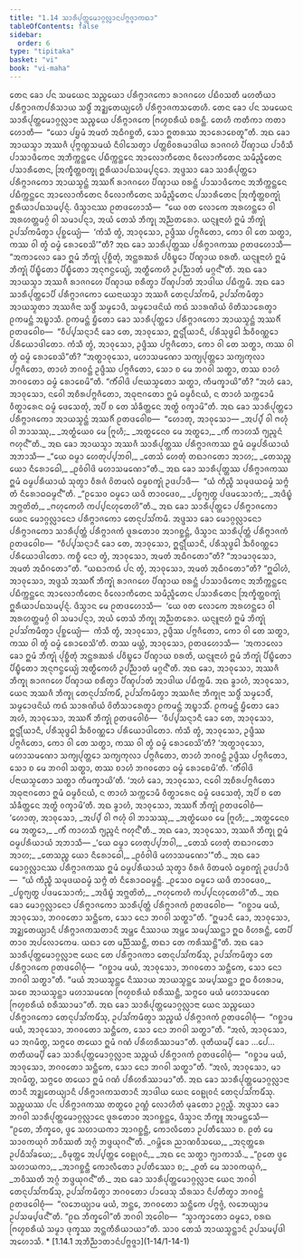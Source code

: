 ```yaml
---
title: "1.14 ᩈᩣᩁᩥᨸᩩᨲ᩠ᨲᨾᩮᩣᨣ᩠ᨣᩃᩖᩣᨶᨸᨻ᩠ᨻᨩ᩠ᨩᩣᨠᨳᩣ"
tableOfContents: false
sidebar:
  order: 6
type: "tipitaka"
basket: "vi"
book: "vi-maha"
---
```



<DynamicBreadcrumb />

<Division number="60" book="vi-maha">

<Paragraph number="220" book="vi-maha">
ᨲᩮᨶ ᨡᩮᩣ ᨸᨶ ᩈᨾᨿᩮᨶ ᩈᨬ᩠ᨧᨿᩮᩣ ᨸᩁᩥᨻ᩠ᨻᩣᨩᨠᩮᩣ ᩁᩣᨩᨣᩉᩮ ᨸᨭᩥᩅᩈᨲᩥ ᨾᩉᨲᩥᨿᩣ ᨸᩁᩥᨻ᩠ᨻᩣᨩᨠᨸᩁᩥᩈᩣᨿ ᩈᨴ᩠ᨵᩥᩴ ᩋᨯ᩠ᨰᨲᩮᨿ᩠ᨿᩮᩉᩥ ᨸᩁᩥᨻ᩠ᨻᩣᨩᨠᩈᨲᩮᩉᩥ. ᨲᩮᨶ ᨡᩮᩣ ᨸᨶ ᩈᨾᨿᩮᨶ ᩈᩣᩁᩥᨸᩩᨲ᩠ᨲᨾᩮᩣᨣ᩠ᨣᩃᩖᩣᨶᩣ ᩈᨬ᩠ᨧᨿᩮ ᨸᩁᩥᨻ᩠ᨻᩣᨩᨠᩮ ᨻᩕᩉ᩠ᨾᨧᩁᩥᨿᩴ ᨧᩁᨶ᩠ᨲᩥ. ᨲᩮᩉᩥ ᨠᨲᩥᨠᩣ ᨠᨲᩣ ᩉᩮᩣᨲᩥ—  “ᨿᩮᩣ ᨸᨮᨾᩴ ᩋᨾᨲᩴ ᩋᨵᩥᨣᨧ᩠ᨨᨲᩥ, ᩈᩮᩣ ᩍᨲᩁᩔ ᩋᩣᩁᩮᩣᨧᩮᨲᩪ”ᨲᩥ.


</Paragraph>

<Paragraph number="221" book="vi-maha">
ᩋᨳ ᨡᩮᩣ ᩋᩣᨿᩈ᩠ᨾᩣ ᩋᩔᨩᩥ ᨸᩩᨻ᩠ᨻᨱ᩠ᩉᩈᨾᨿᩴ ᨶᩥᩅᩤᩈᩮᨲ᩠ᩅᩣ ᨸᨲ᩠ᨲᨧᩦᩅᩁᨾᩣᨴᩤᨿ ᩁᩣᨩᨣᩉᩴ ᨸᩥᨱ᩠ᨯᩣᨿ ᨸᩣᩅᩥᩈᩥ ᨸᩣᩈᩣᨴᩥᨠᩮᨶ ᩋᨽᩥᨠ᩠ᨠᨶ᩠ᨲᩮᨶ ᨸᨭᩥᨠ᩠ᨠᨶ᩠ᨲᩮᨶ ᩋᩣᩃᩮᩣᨠᩥᨲᩮᨶ ᩅᩥᩃᩮᩣᨠᩥᨲᩮᨶ ᩈᨾᩥᨬ᩠ᨩᩥᨲᩮᨶ ᨸᩈᩣᩁᩥᨲᩮᨶ, ᩒᨠ᩠ᨡᩥᨲ᩠ᨲᨧᨠ᩠ᨡᩩ ᩍᩁᩥᨿᩣᨸᨳᩈᨾ᩠ᨸᨶ᩠ᨶᩮᩣ. ᩋᨴ᩠ᨴᩈᩣ ᨡᩮᩣ ᩈᩣᩁᩥᨸᩩᨲ᩠ᨲᩮᩣ ᨸᩁᩥᨻ᩠ᨻᩣᨩᨠᩮᩣ ᩋᩣᨿᩈ᩠ᨾᨶ᩠ᨲᩴ ᩋᩔᨩᩥᩴ ᩁᩣᨩᨣᩉᩮ ᨸᩥᨱ᩠ᨯᩣᨿ ᨧᩁᨶ᩠ᨲᩴ ᨸᩣᩈᩣᨴᩥᨠᩮᨶ ᩋᨽᩥᨠ᩠ᨠᨶ᩠ᨲᩮᨶ ᨸᨭᩥᨠ᩠ᨠᨶ᩠ᨲᩮᨶ ᩋᩣᩃᩮᩣᨠᩥᨲᩮᨶ ᩅᩥᩃᩮᩣᨠᩥᨲᩮᨶ ᩈᨾᩥᨬ᩠ᨩᩥᨲᩮᨶ ᨸᩈᩣᩁᩥᨲᩮᨶ ᩒᨠ᩠ᨡᩥᨲ᩠ᨲᨧᨠ᩠ᨡᩩᩴ ᩍᩁᩥᨿᩣᨸᨳᩈᨾ᩠ᨸᨶ᩠ᨶᩴ. ᨴᩥᩈ᩠ᩅᩣᨶᩔ ᩑᨲᨴᩉᩮᩣᩈᩥ—  “ᨿᩮ ᩅᨲ ᩃᩮᩣᨠᩮ ᩋᩁᩉᨶ᩠ᨲᩮᩣ ᩅᩤ ᩋᩁᩉᨲ᩠ᨲᨾᨣ᩠ᨣᩴ ᩅᩤ ᩈᨾᩣᨸᨶ᩠ᨶᩣ, ᩋᨿᩴ ᨲᩮᩈᩴ ᨽᩥᨠ᩠ᨡᩩ ᩋᨬ᩠ᨬᨲᩁᩮᩣ. ᨿᨶ᩠ᨶᩪᨶᩣᩉᩴ ᩍᨾᩴ ᨽᩥᨠ᩠ᨡᩩᩴ ᩏᨸᩈᩘᨠᨾᩥᨲ᩠ᩅᩣ ᨸᩩᨧ᩠ᨨᩮᨿ᩠ᨿᩴ—  ‘ᨠᩴᩈᩥ ᨲ᩠ᩅᩴ, ᩋᩣᩅᩩᩈᩮᩣ, ᩏᨴ᩠ᨴᩥᩔ ᨸᨻ᩠ᨻᨩᩥᨲᩮᩣ, ᨠᩮᩣ ᩅᩤ ᨲᩮ ᩈᨲ᩠ᨳᩣ, ᨠᩔ ᩅᩤ ᨲ᩠ᩅᩴ ᨵᨾ᩠ᨾᩴ ᩁᩮᩣᨧᩮᩈᩦ’”ᨲᩥ? ᩋᨳ ᨡᩮᩣ ᩈᩣᩁᩥᨸᩩᨲ᩠ᨲᩔ ᨸᩁᩥᨻ᩠ᨻᩣᨩᨠᩔ ᩑᨲᨴᩉᩮᩣᩈᩥ—  “ᩋᨠᩣᩃᩮᩣ ᨡᩮᩣ ᩍᨾᩴ ᨽᩥᨠ᩠ᨡᩩᩴ ᨸᩩᨧ᩠ᨨᩥᨲᩩᩴ, ᩋᨶ᩠ᨲᩁᨥᩁᩴ ᨸᩅᩥᨭ᩠ᨮᩮᩣ ᨸᩥᨱ᩠ᨯᩣᨿ ᨧᩁᨲᩥ. ᨿᨶ᩠ᨶᩪᨶᩣᩉᩴ ᩍᨾᩴ ᨽᩥᨠ᩠ᨡᩩᩴ ᨸᩥᨭ᩠ᨮᩥᨲᩮᩣ ᨸᩥᨭ᩠ᨮᩥᨲᩮᩣ ᩋᨶᩩᨻᨶ᩠ᨵᩮᨿ᩠ᨿᩴ, ᩋᨲ᩠ᨳᩥᨠᩮᩉᩥ ᩏᨸᨬ᩠ᨬᩣᨲᩴ ᨾᨣ᩠ᨣᨶ᩺”ᨲᩥ. ᩋᨳ ᨡᩮᩣ ᩋᩣᨿᩈ᩠ᨾᩣ ᩋᩔᨩᩥ ᩁᩣᨩᨣᩉᩮ ᨸᩥᨱ᩠ᨯᩣᨿ ᨧᩁᩥᨲ᩠ᩅᩣ ᨸᩥᨱ᩠ᨯᨸᩣᨲᩴ ᩋᩣᨴᩤᨿ ᨸᨭᩥᨠ᩠ᨠᨾᩥ. ᩋᨳ ᨡᩮᩣ ᩈᩣᩁᩥᨸᩩᨲ᩠ᨲᩮᩣᨸᩥ ᨸᩁᩥᨻ᩠ᨻᩣᨩᨠᩮᩣ ᨿᩮᨶᩣᨿᩈ᩠ᨾᩣ ᩋᩔᨩᩥ ᨲᩮᨶᩩᨸᩈᩘᨠᨾᩥ, ᩏᨸᩈᩘᨠᨾᩥᨲ᩠ᩅᩣ ᩋᩣᨿᩈ᩠ᨾᨲᩣ ᩋᩔᨩᩥᨶᩣ ᩈᨴ᩠ᨵᩥᩴ ᩈᨾ᩠ᨾᩮᩣᨴᩥ, ᩈᨾ᩠ᨾᩮᩣᨴᨶᩦᨿᩴ ᨠᨳᩴ ᩈᩣᩁᨱᩦᨿᩴ ᩅᩦᨲᩥᩈᩣᩁᩮᨲ᩠ᩅᩣ ᩑᨠᨾᨶ᩠ᨲᩴ ᩋᨭ᩠ᨮᩣᩈᩥ. ᩑᨠᨾᨶ᩠ᨲᩴ ᨮᩥᨲᩮᩣ ᨡᩮᩣ ᩈᩣᩁᩥᨸᩩᨲ᩠ᨲᩮᩣ ᨸᩁᩥᨻ᩠ᨻᩣᨩᨠᩮᩣ ᩋᩣᨿᩈ᩠ᨾᨶ᩠ᨲᩴ ᩋᩔᨩᩥᩴ ᩑᨲᨴᩅᩮᩤᨧ—  “ᩅᩥᨸ᩠ᨸᩈᨶ᩠ᨶᩣᨶᩥ ᨡᩮᩣ ᨲᩮ, ᩋᩣᩅᩩᩈᩮᩣ, ᩍᨶ᩠ᨴᩕᩥᨿᩣᨶᩥ, ᨸᩁᩥᩈᩩᨴ᩠ᨵᩮᩤ ᨨᩅᩥᩅᨱ᩠ᨱᩮᩣ ᨸᩁᩥᨿᩮᩣᨴᩤᨲᩮᩣ. ᨠᩴᩈᩥ ᨲ᩠ᩅᩴ, ᩋᩣᩅᩩᩈᩮᩣ, ᩏᨴ᩠ᨴᩥᩔ ᨸᨻ᩠ᨻᨩᩥᨲᩮᩣ, ᨠᩮᩣ ᩅᩤ ᨲᩮ ᩈᨲ᩠ᨳᩣ, ᨠᩔ ᩅᩤ ᨲ᩠ᩅᩴ ᨵᨾ᩠ᨾᩴ ᩁᩮᩣᨧᩮᩈᩦ”ᨲᩥ? “ᩋᨲ᩠ᨳᩣᩅᩩᩈᩮᩣ, ᨾᩉᩣᩈᨾᨱᩮᩣ ᩈᨠ᩠ᨿᨸᩩᨲ᩠ᨲᩮᩣ ᩈᨠ᩠ᨿᨠᩩᩃᩣ ᨸᨻ᩠ᨻᨩᩥᨲᩮᩣ, ᨲᩣᩉᩴ ᨽᨣᩅᨶ᩠ᨲᩴ ᩏᨴ᩠ᨴᩥᩔ ᨸᨻ᩠ᨻᨩᩥᨲᩮᩣ, ᩈᩮᩣ ᨧ ᨾᩮ ᨽᨣᩅᩤ ᩈᨲ᩠ᨳᩣ, ᨲᩔ ᨧᩣᩉᩴ ᨽᨣᩅᨲᩮᩣ ᨵᨾ᩠ᨾᩴ ᩁᩮᩣᨧᩮᨾᩦ”ᨲᩥ. “ᨠᩥᩴᩅᩤᨴᩦ ᨸᨶᩣᨿᩈ᩠ᨾᨲᩮᩣ ᩈᨲ᩠ᨳᩣ, ᨠᩥᨾᨠ᩠ᨡᩣᨿᩦ”ᨲᩥ? “ᩋᩉᩴ ᨡᩮᩣ, ᩋᩣᩅᩩᩈᩮᩣ, ᨶᩅᩮᩤ ᩋᨧᩥᩁᨸᨻ᩠ᨻᨩᩥᨲᩮᩣ, ᩋᨵᩩᨶᩣᨣᨲᩮᩣ ᩍᨾᩴ ᨵᨾ᩠ᨾᩅᩥᨶᨿᩴ, ᨶ ᨲᩣᩉᩴ ᩈᨠ᩠ᨠᩮᩣᨾᩥ ᩅᩥᨲ᩠ᨳᩣᩁᩮᨶ ᨵᨾ᩠ᨾᩴ ᨴᩮᩈᩮᨲᩩᩴ, ᩋᨸᩥ ᨧ ᨲᩮ ᩈᩴᨡᩥᨲ᩠ᨲᩮᨶ ᩋᨲ᩠ᨳᩴ ᩅᨠ᩠ᨡᩣᨾᩦ”ᨲᩥ. ᩋᨳ ᨡᩮᩣ ᩈᩣᩁᩥᨸᩩᨲ᩠ᨲᩮᩣ ᨸᩁᩥᨻ᩠ᨻᩣᨩᨠᩮᩣ ᩋᩣᨿᩈ᩠ᨾᨶ᩠ᨲᩴ ᩋᩔᨩᩥᩴ ᩑᨲᨴᩅᩮᩤᨧ—  “ᩉᩮᩣᨲᩩ, ᩋᩣᩅᩩᩈᩮᩣ—


</Paragraph>

<Paragraph number="222" type="verses" book="vi-maha">
_ᩋᨸ᩠ᨸᩴ ᩅᩤ ᨻᩉᩩᩴ ᩅᩤ ᨽᩣᩈᩔᩩ,_  
_ᩋᨲ᩠ᨳᩴᨿᩮᩅ ᨾᩮ ᨻᩕᩪᩉᩥ;_  
_ᩋᨲ᩠ᨳᩮᨶᩮᩅ ᨾᩮ ᩋᨲ᩠ᨳᩮᩣ,_  
_ᨠᩥᩴ ᨠᩣᩉᩈᩥ ᨻ᩠ᨿᨬ᩠ᨩᨶᩴ ᨻᩉᩩᨶ᩺”ᨲᩥ._  



</Paragraph>

<Paragraph number="223" book="vi-maha">
ᩋᨳ ᨡᩮᩣ ᩋᩣᨿᩈ᩠ᨾᩣ ᩋᩔᨩᩥ ᩈᩣᩁᩥᨸᩩᨲ᩠ᨲᩔ ᨸᩁᩥᨻ᩠ᨻᩣᨩᨠᩔ ᩍᨾᩴ ᨵᨾ᩠ᨾᨸᩁᩥᨿᩣᨿᩴ ᩋᨽᩣᩈᩥ—


</Paragraph>

<Paragraph number="224" type="verses" book="vi-maha">
_“ᨿᩮ ᨵᨾ᩠ᨾᩣ ᩉᩮᨲᩩᨸ᩠ᨸᨽᩅᩤ,_  
_ᨲᩮᩈᩴ ᩉᩮᨲᩩᩴ ᨲᨳᩣᨣᨲᩮᩣ ᩋᩣᩉ;_  
_ᨲᩮᩈᨬ᩠ᨧ ᨿᩮᩣ ᨶᩥᩁᩮᩣᨵᩮᩤ,_  
_ᩑᩅᩴᩅᩤᨴᩦ ᨾᩉᩣᩈᨾᨱᩮᩣ”ᨲᩥ._  



</Paragraph>

<Paragraph number="225" book="vi-maha">
ᩋᨳ ᨡᩮᩣ ᩈᩣᩁᩥᨸᩩᨲ᩠ᨲᩔ ᨸᩁᩥᨻ᩠ᨻᩣᨩᨠᩔ ᩍᨾᩴ ᨵᨾ᩠ᨾᨸᩁᩥᨿᩣᨿᩴ ᩈᩩᨲ᩠ᩅᩣ ᩅᩥᩁᨩᩴ ᩅᩦᨲᨾᩃᩴ ᨵᨾ᩠ᨾᨧᨠ᩠ᨡᩩᩴ ᩏᨴᨸᩣᨴᩥ—  “ᨿᩴ ᨠᩥᨬ᩠ᨧᩥ ᩈᨾᩩᨴᨿᨵᨾ᩠ᨾᩴ ᩈᨻ᩠ᨻᩴ ᨲᩴ ᨶᩥᩁᩮᩣᨵᨵᨾ᩠ᨾᨶ᩺”ᨲᩥ.


</Paragraph>

<Paragraph number="226" type="verses" book="vi-maha">
_“ᩑᩈᩮᩅ ᨵᨾ᩠ᨾᩮᩣ ᨿᨴᩥ ᨲᩣᩅᨴᩮᩅ,_  
_ᨸᨧ᩠ᨧᨻ᩠ᨿᨲ᩠ᨳ ᨸᨴᨾᩈᩮᩣᨠᩴ;_  
_ᩋᨴᩥᨭ᩠ᨮᩴ ᩋᨻ᩠ᨽᨲᩦᨲᩴ,_  
_ᨻᩉᩩᨠᩮᩉᩥ ᨠᨸ᩠ᨸᨶᩉᩩᨲᩮᩉᩦ”ᨲᩥ._  



</Paragraph>

</Division>
<Division number="61" book="vi-maha">

<Paragraph number="227" book="vi-maha">
ᩋᨳ ᨡᩮᩣ ᩈᩣᩁᩥᨸᩩᨲ᩠ᨲᩮᩣ ᨸᩁᩥᨻ᩠ᨻᩣᨩᨠᩮᩣ ᨿᩮᨶ ᨾᩮᩣᨣ᩠ᨣᩃᩖᩣᨶᩮᩣ ᨸᩁᩥᨻ᩠ᨻᩣᨩᨠᩮᩣ ᨲᩮᨶᩩᨸᩈᩘᨠᨾᩥ. ᩋᨴ᩠ᨴᩈᩣ ᨡᩮᩣ ᨾᩮᩣᨣ᩠ᨣᩃᩖᩣᨶᩮᩣ ᨸᩁᩥᨻ᩠ᨻᩣᨩᨠᩮᩣ ᩈᩣᩁᩥᨸᩩᨲ᩠ᨲᩴ ᨸᩁᩥᨻ᩠ᨻᩣᨩᨠᩴ ᨴᩪᩁᨲᩮᩣᩅ ᩋᩣᨣᨧ᩠ᨨᨶ᩠ᨲᩴ, ᨴᩥᩈ᩠ᩅᩣᨶ ᩈᩣᩁᩥᨸᩩᨲ᩠ᨲᩴ ᨸᩁᩥᨻ᩠ᨻᩣᨩᨠᩴ ᩑᨲᨴᩅᩮᩤᨧ—  “ᩅᩥᨸ᩠ᨸᩈᨶ᩠ᨶᩣᨶᩥ ᨡᩮᩣ ᨲᩮ, ᩋᩣᩅᩩᩈᩮᩣ, ᩍᨶ᩠ᨴᩕᩥᨿᩣᨶᩥ, ᨸᩁᩥᩈᩩᨴ᩠ᨵᩮᩤ ᨨᩅᩥᩅᨱ᩠ᨱᩮᩣ ᨸᩁᩥᨿᩮᩣᨴᩤᨲᩮᩣ. ᨠᨧ᩠ᨧᩥ ᨶᩮᩣ ᨲ᩠ᩅᩴ, ᩋᩣᩅᩩᩈᩮᩣ, ᩋᨾᨲᩴ ᩋᨵᩥᨣᨲᩮᩣ”ᨲᩥ? “ᩋᩣᨾᩣᩅᩩᩈᩮᩣ, ᩋᨾᨲᩴ ᩋᨵᩥᨣᨲᩮᩣ”ᨲᩥ. “ᨿᨳᩣᨠᨳᩴ ᨸᨶ ᨲ᩠ᩅᩴ, ᩋᩣᩅᩩᩈᩮᩣ, ᩋᨾᨲᩴ ᩋᨵᩥᨣᨲᩮᩣ”ᨲᩥ? “ᩍᨵᩤᩉᩴ, ᩋᩣᩅᩩᩈᩮᩣ, ᩋᨴ᩠ᨴᩈᩴ ᩋᩔᨩᩥᩴ ᨽᩥᨠ᩠ᨡᩩᩴ ᩁᩣᨩᨣᩉᩮ ᨸᩥᨱ᩠ᨯᩣᨿ ᨧᩁᨶ᩠ᨲᩴ ᨸᩣᩈᩣᨴᩥᨠᩮᨶ ᩋᨽᩥᨠ᩠ᨠᨶ᩠ᨲᩮᨶ ᨸᨭᩥᨠ᩠ᨠᨶ᩠ᨲᩮᨶ ᩋᩣᩃᩮᩣᨠᩥᨲᩮᨶ ᩅᩥᩃᩮᩣᨠᩥᨲᩮᨶ ᩈᨾᩥᨬ᩠ᨩᩥᨲᩮᨶ ᨸᩈᩣᩁᩥᨲᩮᨶ ᩒᨠ᩠ᨡᩥᨲ᩠ᨲᨧᨠ᩠ᨡᩩᩴ ᩍᩁᩥᨿᩣᨸᨳᩈᨾ᩠ᨸᨶ᩠ᨶᩴ. ᨴᩥᩈ᩠ᩅᩣᨶ ᨾᩮ ᩑᨲᨴᩉᩮᩣᩈᩥ—  ‘ᨿᩮ ᩅᨲ ᩃᩮᩣᨠᩮ ᩋᩁᩉᨶ᩠ᨲᩮᩣ ᩅᩤ ᩋᩁᩉᨲ᩠ᨲᨾᨣ᩠ᨣᩴ ᩅᩤ ᩈᨾᩣᨸᨶ᩠ᨶᩣ, ᩋᨿᩴ ᨲᩮᩈᩴ ᨽᩥᨠ᩠ᨡᩩ ᩋᨬ᩠ᨬᨲᩁᩮᩣ. ᨿᨶ᩠ᨶᩪᨶᩣᩉᩴ ᩍᨾᩴ ᨽᩥᨠ᩠ᨡᩩᩴ ᩏᨸᩈᩘᨠᨾᩥᨲ᩠ᩅᩣ ᨸᩩᨧ᩠ᨨᩮᨿ᩠ᨿᩴ—  ᨠᩴᩈᩥ ᨲ᩠ᩅᩴ, ᩋᩣᩅᩩᩈᩮᩣ, ᩏᨴ᩠ᨴᩥᩔ ᨸᨻ᩠ᨻᨩᩥᨲᩮᩣ, ᨠᩮᩣ ᩅᩤ ᨲᩮ ᩈᨲ᩠ᨳᩣ, ᨠᩔ ᩅᩤ ᨲ᩠ᩅᩴ ᨵᨾ᩠ᨾᩴ ᩁᩮᩣᨧᩮᩈᩦ’ᨲᩥ. ᨲᩔ ᨾᨿ᩠ᩉᩴ, ᩋᩣᩅᩩᩈᩮᩣ, ᩑᨲᨴᩉᩮᩣᩈᩥ—  ‘ᩋᨠᩣᩃᩮᩣ ᨡᩮᩣ ᩍᨾᩴ ᨽᩥᨠ᩠ᨡᩩᩴ ᨸᩩᨧ᩠ᨨᩥᨲᩩᩴ ᩋᨶ᩠ᨲᩁᨥᩁᩴ ᨸᩅᩥᨭ᩠ᨮᩮᩣ ᨸᩥᨱ᩠ᨯᩣᨿ ᨧᩁᨲᩥ, ᨿᨶ᩠ᨶᩪᨶᩣᩉᩴ ᩍᨾᩴ ᨽᩥᨠ᩠ᨡᩩᩴ ᨸᩥᨭ᩠ᨮᩥᨲᩮᩣ ᨸᩥᨭ᩠ᨮᩥᨲᩮᩣ ᩋᨶᩩᨻᨶ᩠ᨵᩮᨿ᩠ᨿᩴ ᩋᨲ᩠ᨳᩥᨠᩮᩉᩥ ᩏᨸᨬ᩠ᨬᩣᨲᩴ ᨾᨣ᩠ᨣᨶ᩺’ᨲᩥ. ᩋᨳ ᨡᩮᩣ, ᩋᩣᩅᩩᩈᩮᩣ, ᩋᩔᨩᩥ ᨽᩥᨠ᩠ᨡᩩ ᩁᩣᨩᨣᩉᩮ ᨸᩥᨱ᩠ᨯᩣᨿ ᨧᩁᩥᨲ᩠ᩅᩣ ᨸᩥᨱ᩠ᨯᨸᩣᨲᩴ ᩋᩣᨴᩤᨿ ᨸᨭᩥᨠ᩠ᨠᨾᩥ. ᩋᨳ ᨡ᩠ᩅᩣᩉᩴ, ᩋᩣᩅᩩᩈᩮᩣ, ᨿᩮᨶ ᩋᩔᨩᩥ ᨽᩥᨠ᩠ᨡᩩ ᨲᩮᨶᩩᨸᩈᩘᨠᨾᩥᩴ, ᩏᨸᩈᩘᨠᨾᩥᨲ᩠ᩅᩣ ᩋᩔᨩᩥᨶᩣ ᨽᩥᨠ᩠ᨡᩩᨶᩣ ᩈᨴ᩠ᨵᩥᩴ ᩈᨾ᩠ᨾᩮᩣᨴᩥᩴ, ᩈᨾ᩠ᨾᩮᩣᨴᨶᩦᨿᩴ ᨠᨳᩴ ᩈᩣᩁᨱᩦᨿᩴ ᩅᩦᨲᩥᩈᩣᩁᩮᨲ᩠ᩅᩣ ᩑᨠᨾᨶ᩠ᨲᩴ ᩋᨭ᩠ᨮᩣᩈᩥᩴ. ᩑᨠᨾᨶ᩠ᨲᩴ ᨮᩥᨲᩮᩣ ᨡᩮᩣ ᩋᩉᩴ, ᩋᩣᩅᩩᩈᩮᩣ, ᩋᩔᨩᩥᩴ ᨽᩥᨠ᩠ᨡᩩᩴ ᩑᨲᨴᩅᩮᩤᨧᩴ—  ‘ᩅᩥᨸ᩠ᨸᩈᨶ᩠ᨶᩣᨶᩥ ᨡᩮᩣ ᨲᩮ, ᩋᩣᩅᩩᩈᩮᩣ, ᩍᨶ᩠ᨴᩕᩥᨿᩣᨶᩥ, ᨸᩁᩥᩈᩩᨴ᩠ᨵᩮᩤ ᨨᩅᩥᩅᨱ᩠ᨱᩮᩣ ᨸᩁᩥᨿᩮᩣᨴᩤᨲᩮᩣ. ᨠᩴᩈᩥ ᨲ᩠ᩅᩴ, ᩋᩣᩅᩩᩈᩮᩣ, ᩏᨴ᩠ᨴᩥᩔ ᨸᨻ᩠ᨻᨩᩥᨲᩮᩣ, ᨠᩮᩣ ᩅᩤ ᨲᩮ ᩈᨲ᩠ᨳᩣ, ᨠᩔ ᩅᩤ ᨲ᩠ᩅᩴ ᨵᨾ᩠ᨾᩴ ᩁᩮᩣᨧᩮᩈᩦ’ᨲᩥ? ‘ᩋᨲ᩠ᨳᩣᩅᩩᩈᩮᩣ, ᨾᩉᩣᩈᨾᨱᩮᩣ ᩈᨠ᩠ᨿᨸᩩᨲ᩠ᨲᩮᩣ ᩈᨠ᩠ᨿᨠᩩᩃᩣ ᨸᨻ᩠ᨻᨩᩥᨲᩮᩣ, ᨲᩣᩉᩴ ᨽᨣᩅᨶ᩠ᨲᩴ ᩏᨴ᩠ᨴᩥᩔ ᨸᨻ᩠ᨻᨩᩥᨲᩮᩣ, ᩈᩮᩣ ᨧ ᨾᩮ ᨽᨣᩅᩤ ᩈᨲ᩠ᨳᩣ, ᨲᩔ ᨧᩣᩉᩴ ᨽᨣᩅᨲᩮᩣ ᨵᨾ᩠ᨾᩴ ᩁᩮᩣᨧᩮᨾᩦ’ᨲᩥ. ‘ᨠᩥᩴᩅᩤᨴᩦ ᨸᨶᩣᨿᩈ᩠ᨾᨲᩮᩣ ᩈᨲ᩠ᨳᩣ ᨠᩥᨾᨠ᩠ᨡᩣᨿᩦ’ᨲᩥ. ‘ᩋᩉᩴ ᨡᩮᩣ, ᩋᩣᩅᩩᩈᩮᩣ, ᨶᩅᩮᩤ ᩋᨧᩥᩁᨸᨻ᩠ᨻᨩᩥᨲᩮᩣ ᩋᨵᩩᨶᩣᨣᨲᩮᩣ ᩍᨾᩴ ᨵᨾ᩠ᨾᩅᩥᨶᨿᩴ, ᨶ ᨲᩣᩉᩴ ᩈᨠ᩠ᨠᩮᩣᨾᩥ ᩅᩥᨲ᩠ᨳᩣᩁᩮᨶ ᨵᨾ᩠ᨾᩴ ᨴᩮᩈᩮᨲᩩᩴ, ᩋᨸᩥ ᨧ ᨲᩮ ᩈᩴᨡᩥᨲ᩠ᨲᩮᨶ ᩋᨲ᩠ᨳᩴ ᩅᨠ᩠ᨡᩣᨾᩦ’ᨲᩥ. ᩋᨳ ᨡ᩠ᩅᩣᩉᩴ, ᩋᩣᩅᩩᩈᩮᩣ, ᩋᩔᨩᩥᩴ ᨽᩥᨠ᩠ᨡᩩᩴ ᩑᨲᨴᩅᩮᩤᨧᩴ—  ‘ᩉᩮᩣᨲᩩ, ᩋᩣᩅᩩᩈᩮᩣ,


</Paragraph>

<Paragraph number="228" type="verses" book="vi-maha">
_ᩋᨸ᩠ᨸᩴ ᩅᩤ ᨻᩉᩩᩴ ᩅᩤ ᨽᩣᩈᩔᩩ,_  
_ᩋᨲ᩠ᨳᩴᨿᩮᩅ ᨾᩮ ᨻᩕᩪᩉᩥ;_  
_ᩋᨲ᩠ᨳᩮᨶᩮᩅ ᨾᩮ ᩋᨲ᩠ᨳᩮᩣ,_  
_ᨠᩥᩴ ᨠᩣᩉᩈᩥ ᨻ᩠ᨿᨬ᩠ᨩᨶᩴ ᨻᩉᩩᨶ᩺’ᨲᩥ._  



</Paragraph>

<Paragraph number="229" book="vi-maha">
ᩋᨳ ᨡᩮᩣ, ᩋᩣᩅᩩᩈᩮᩣ, ᩋᩔᨩᩥ ᨽᩥᨠ᩠ᨡᩩ ᩍᨾᩴ ᨵᨾ᩠ᨾᨸᩁᩥᨿᩣᨿᩴ ᩋᨽᩣᩈᩥ—


</Paragraph>

<Paragraph number="230" type="verses" book="vi-maha">
_‘ᨿᩮ ᨵᨾ᩠ᨾᩣ ᩉᩮᨲᩩᨸ᩠ᨸᨽᩅᩤ,_  
_ᨲᩮᩈᩴ ᩉᩮᨲᩩᩴ ᨲᨳᩣᨣᨲᩮᩣ ᩋᩣᩉ;_  
_ᨲᩮᩈᨬ᩠ᨧ ᨿᩮᩣ ᨶᩥᩁᩮᩣᨵᩮᩤ,_  
_ᩑᩅᩴᩅᩤᨴᩦ ᨾᩉᩣᩈᨾᨱᩮᩣ’”ᨲᩥ._  



</Paragraph>

<Paragraph number="231" book="vi-maha">
ᩋᨳ ᨡᩮᩣ ᨾᩮᩣᨣ᩠ᨣᩃᩖᩣᨶᩔ ᨸᩁᩥᨻ᩠ᨻᩣᨩᨠᩔ ᩍᨾᩴ ᨵᨾ᩠ᨾᨸᩁᩥᨿᩣᨿᩴ ᩈᩩᨲ᩠ᩅᩣ ᩅᩥᩁᨩᩴ ᩅᩦᨲᨾᩃᩴ ᨵᨾ᩠ᨾᨧᨠ᩠ᨡᩩᩴ ᩏᨴᨸᩣᨴᩥ—  “ᨿᩴ ᨠᩥᨬ᩠ᨧᩥ ᩈᨾᩩᨴᨿᨵᨾ᩠ᨾᩴ ᩈᨻ᩠ᨻᩴ ᨲᩴ ᨶᩥᩁᩮᩣᨵᨵᨾ᩠ᨾᨶ᩠ᨲᩥ.


</Paragraph>

<Paragraph number="232" type="verses" book="vi-maha">
_ᩑᩈᩮᩅ ᨵᨾ᩠ᨾᩮᩣ ᨿᨴᩥ ᨲᩣᩅᨴᩮᩅ,_  
_ᨸᨧ᩠ᨧᨻ᩠ᨿᨲ᩠ᨳ ᨸᨴᨾᩈᩮᩣᨠᩴ;_  
_ᩋᨴᩥᨭ᩠ᨮᩴ ᩋᨻ᩠ᨽᨲᩦᨲᩴ,_  
_ᨻᩉᩩᨠᩮᩉᩥ ᨠᨸ᩠ᨸᨶᩉᩩᨲᩮᩉᩦ”ᨲᩥ._  



</Paragraph>

</Division>
<Division number="62" book="vi-maha">

<Paragraph number="233" book="vi-maha">
ᩋᨳ ᨡᩮᩣ ᨾᩮᩣᨣ᩠ᨣᩃᩖᩣᨶᩮᩣ ᨸᩁᩥᨻ᩠ᨻᩣᨩᨠᩮᩣ ᩈᩣᩁᩥᨸᩩᨲ᩠ᨲᩴ ᨸᩁᩥᨻ᩠ᨻᩣᨩᨠᩴ ᩑᨲᨴᩅᩮᩤᨧ—  “ᨣᨧ᩠ᨨᩣᨾ ᨾᨿᩴ, ᩋᩣᩅᩩᩈᩮᩣ, ᨽᨣᩅᨲᩮᩣ ᩈᨶ᩠ᨲᩥᨠᩮ, ᩈᩮᩣ ᨶᩮᩣ ᨽᨣᩅᩤ ᩈᨲ᩠ᨳᩣ”ᨲᩥ. “ᩍᨾᩣᨶᩥ ᨡᩮᩣ, ᩋᩣᩅᩩᩈᩮᩣ, ᩋᨯ᩠ᨰᨲᩮᨿ᩠ᨿᩣᨶᩥ ᨸᩁᩥᨻ᩠ᨻᩣᨩᨠᩈᨲᩣᨶᩥ ᩋᨾ᩠ᩉᩮ ᨶᩥᩔᩣᨿ ᩋᨾ᩠ᩉᩮ ᩈᨾ᩠ᨸᩔᨶ᩠ᨲᩣ ᩍᨵ ᩅᩥᩉᩁᨶ᩠ᨲᩥ, ᨲᩮᨸᩥ ᨲᩣᩅ ᩋᨸᩃᩮᩣᨠᩮᨾ. ᨿᨳᩣ ᨲᩮ ᨾᨬ᩠ᨬᩥᩔᨶ᩠ᨲᩥ, ᨲᨳᩣ ᨲᩮ ᨠᩁᩥᩔᨶ᩠ᨲᩦ”ᨲᩥ. ᩋᨳ ᨡᩮᩣ ᩈᩣᩁᩥᨸᩩᨲ᩠ᨲᨾᩮᩣᨣ᩠ᨣᩃᩖᩣᨶᩣ ᨿᩮᨶ ᨲᩮ ᨸᩁᩥᨻ᩠ᨻᩣᨩᨠᩣ ᨲᩮᨶᩩᨸᩈᩘᨠᨾᩥᩴᩈᩩ, ᩏᨸᩈᩘᨠᨾᩥᨲ᩠ᩅᩣ ᨲᩮ ᨸᩁᩥᨻ᩠ᨻᩣᨩᨠᩮ ᩑᨲᨴᩅᩮᩤᨧᩩᩴ—  “ᨣᨧ᩠ᨨᩣᨾ ᨾᨿᩴ, ᩋᩣᩅᩩᩈᩮᩣ, ᨽᨣᩅᨲᩮᩣ ᩈᨶ᩠ᨲᩥᨠᩮ, ᩈᩮᩣ ᨶᩮᩣ ᨽᨣᩅᩤ ᩈᨲ᩠ᨳᩣ”ᨲᩥ. “ᨾᨿᩴ ᩋᩣᨿᩈ᩠ᨾᨶ᩠ᨲᩮ ᨶᩥᩔᩣᨿ ᩋᩣᨿᩈ᩠ᨾᨶ᩠ᨲᩮ ᩈᨾ᩠ᨸᩔᨶ᩠ᨲᩣ ᩍᨵ ᩅᩥᩉᩁᩣᨾ, ᩈᨧᩮ ᩋᩣᨿᩈ᩠ᨾᨶ᩠ᨲᩣ ᨾᩉᩣᩈᨾᨱᩮ ᨻᩕᩉ᩠ᨾᨧᩁᩥᨿᩴ ᨧᩁᩥᩔᨶ᩠ᨲᩥ, ᩈᨻ᩠ᨻᩮᩅ ᨾᨿᩴ ᨾᩉᩣᩈᨾᨱᩮ ᨻᩕᩉ᩠ᨾᨧᩁᩥᨿᩴ ᨧᩁᩥᩔᩣᨾᩣ”ᨲᩥ.


</Paragraph>

<Paragraph number="234" book="vi-maha">
ᩋᨳ ᨡᩮᩣ ᩈᩣᩁᩥᨸᩩᨲ᩠ᨲᨾᩮᩣᨣ᩠ᨣᩃᩖᩣᨶᩣ ᨿᩮᨶ ᩈᨬ᩠ᨧᨿᩮᩣ ᨸᩁᩥᨻ᩠ᨻᩣᨩᨠᩮᩣ ᨲᩮᨶᩩᨸᩈᩘᨠᨾᩥᩴᩈᩩ, ᩏᨸᩈᩘᨠᨾᩥᨲ᩠ᩅᩣ ᩈᨬ᩠ᨧᨿᩴ ᨸᩁᩥᨻ᩠ᨻᩣᨩᨠᩴ ᩑᨲᨴᩅᩮᩤᨧᩩᩴ—  “ᨣᨧ᩠ᨨᩣᨾ ᨾᨿᩴ, ᩋᩣᩅᩩᩈᩮᩣ, ᨽᨣᩅᨲᩮᩣ ᩈᨶ᩠ᨲᩥᨠᩮ, ᩈᩮᩣ ᨶᩮᩣ ᨽᨣᩅᩤ ᩈᨲ᩠ᨳᩣ”ᨲᩥ. “ᩋᩃᩴ, ᩋᩣᩅᩩᩈᩮᩣ, ᨾᩣ ᩋᨣᨾᩥᨲ᩠ᨳ, ᩈᨻ᩠ᨻᩮᩅ ᨲᨿᩮᩣ ᩍᨾᩴ ᨣᨱᩴ ᨸᩁᩥᩉᩁᩥᩔᩣᨾᩣ”ᨲᩥ. ᨴᩩᨲᩥᨿᨾ᩠ᨸᩥ ᨡᩮᩣ …ᨸᩮ…  ᨲᨲᩥᨿᨾ᩠ᨸᩥ ᨡᩮᩣ ᩈᩣᩁᩥᨸᩩᨲ᩠ᨲᨾᩮᩣᨣ᩠ᨣᩃᩖᩣᨶᩣ ᩈᨬ᩠ᨧᨿᩴ ᨸᩁᩥᨻ᩠ᨻᩣᨩᨠᩴ ᩑᨲᨴᩅᩮᩤᨧᩩᩴ—  “ᨣᨧ᩠ᨨᩣᨾ ᨾᨿᩴ, ᩋᩣᩅᩩᩈᩮᩣ, ᨽᨣᩅᨲᩮᩣ ᩈᨶ᩠ᨲᩥᨠᩮ, ᩈᩮᩣ ᨶᩮᩣ ᨽᨣᩅᩤ ᩈᨲ᩠ᨳᩣ”ᨲᩥ. “ᩋᩃᩴ, ᩋᩣᩅᩩᩈᩮᩣ, ᨾᩣ ᩋᨣᨾᩥᨲ᩠ᨳ, ᩈᨻ᩠ᨻᩮᩅ ᨲᨿᩮᩣ ᩍᨾᩴ ᨣᨱᩴ ᨸᩁᩥᩉᩁᩥᩔᩣᨾᩣ”ᨲᩥ. ᩋᨳ ᨡᩮᩣ ᩈᩣᩁᩥᨸᩩᨲ᩠ᨲᨾᩮᩣᨣ᩠ᨣᩃᩖᩣᨶᩣ ᨲᩣᨶᩥ ᩋᨯ᩠ᨰᨲᩮᨿ᩠ᨿᩣᨶᩥ ᨸᩁᩥᨻ᩠ᨻᩣᨩᨠᩈᨲᩣᨶᩥ ᩋᩣᨴᩤᨿ ᨿᩮᨶ ᩅᩮᩊᩩᩅᨶᩴ ᨲᩮᨶᩩᨸᩈᩘᨠᨾᩥᩴᩈᩩ. ᩈᨬ᩠ᨧᨿᩔ ᨸᨶ ᨸᩁᩥᨻ᩠ᨻᩣᨩᨠᩔ ᨲᨲ᩠ᨳᩮᩅ ᩏᨱ᩠ᩉᩴ ᩃᩮᩣᩉᩥᨲᩴ ᨾᩩᨡᨲᩮᩣ ᩏᨣ᩠ᨣᨬ᩠ᨨᩥ.


</Paragraph>

<Paragraph number="235" book="vi-maha">
ᩋᨴ᩠ᨴᩈᩣ ᨡᩮᩣ ᨽᨣᩅᩤ ᩈᩣᩁᩥᨸᩩᨲ᩠ᨲᨾᩮᩣᨣ᩠ᨣᩃᩖᩣᨶᩮ ᨴᩪᩁᨲᩮᩣᩅ ᩋᩣᨣᨧ᩠ᨨᨶ᩠ᨲᩮ, ᨴᩥᩈ᩠ᩅᩣᨶ ᨽᩥᨠ᩠ᨡᩪ ᩋᩣᨾᨶ᩠ᨲᩮᩈᩥ—  “ᩑᨲᩮ, ᨽᩥᨠ᩠ᨡᩅᩮ, ᨴ᩠ᩅᩮ ᩈᩉᩣᨿᨠᩣ ᩋᩣᨣᨧ᩠ᨨᨶ᩠ᨲᩥ, ᨠᩮᩣᩃᩥᨲᩮᩣ ᩏᨸᨲᩥᩔᩮᩣ ᨧ. ᩑᨲᩴ ᨾᩮ ᩈᩣᩅᨠᨿᩩᨣᩴ ᨽᩅᩥᩔᨲᩥ ᩋᨣ᩠ᨣᩴ ᨽᨴ᩠ᨴᨿᩩᨣᨶ᩺”ᨲᩥ.


</Paragraph>

<Paragraph number="236" type="verses" book="vi-maha">
_ᨣᨾ᩠ᨽᩦᩁᩮ ᨬᩣᨱᩅᩥᩈᨿᩮ,_  
_ᩋᨶᩩᨲ᩠ᨲᩁᩮ ᩏᨸᨵᩥᩈᩘᨡᨿᩮ;_  
_ᩅᩥᨾᩩᨲ᩠ᨲᩮ ᩋᨸ᩠ᨸᨲ᩠ᨲᩮ ᩅᩮᩊᩩᩅᨶᩴ,_  
_ᩋᨳ ᨶᩮ ᩈᨲ᩠ᨳᩣ ᨻ᩠ᨿᩣᨠᩣᩈᩥ._  



</Paragraph>

<Paragraph number="237" type="verses" book="vi-maha">
_“ᩑᨲᩮ ᨴ᩠ᩅᩮ ᩈᩉᩣᨿᨠᩣ,_  
_ᩋᩣᨣᨧ᩠ᨨᨶ᩠ᨲᩥ ᨠᩮᩣᩃᩥᨲᩮᩣ ᩏᨸᨲᩥᩔᩮᩣ ᨧ;_  
_ᩑᨲᩴ ᨾᩮ ᩈᩣᩅᨠᨿᩩᨣᩴ,_  
_ᨽᩅᩥᩔᨲᩥ ᩋᨣ᩠ᨣᩴ ᨽᨴ᩠ᨴᨿᩩᨣᨶ᩺”ᨲᩥ._  



</Paragraph>

<Paragraph number="238" book="vi-maha">
ᩋᨳ ᨡᩮᩣ ᩈᩣᩁᩥᨸᩩᨲ᩠ᨲᨾᩮᩣᨣ᩠ᨣᩃᩖᩣᨶᩣ ᨿᩮᨶ ᨽᨣᩅᩤ ᨲᩮᨶᩩᨸᩈᩘᨠᨾᩥᩴᩈᩩ, ᩏᨸᩈᩘᨠᨾᩥᨲ᩠ᩅᩣ ᨽᨣᩅᨲᩮᩣ ᨸᩣᨴᩮᩈᩩ ᩈᩥᩁᩈᩣ ᨶᩥᨸᨲᩥᨲ᩠ᩅᩣ ᨽᨣᩅᨶ᩠ᨲᩴ ᩑᨲᨴᩅᩮᩤᨧᩩᩴ—  “ᩃᨽᩮᨿ᩠ᨿᩣᨾ ᨾᨿᩴ, ᨽᨶ᩠ᨲᩮ, ᨽᨣᩅᨲᩮᩣ ᩈᨶ᩠ᨲᩥᨠᩮ ᨸᨻ᩠ᨻᨩ᩠ᨩᩴ, ᩃᨽᩮᨿ᩠ᨿᩣᨾ ᩏᨸᩈᨾ᩠ᨸᨴᨶ᩺”ᨲᩥ. “ᩑᨳ ᨽᩥᨠ᩠ᨡᩅᩮᩤ”ᨲᩥ ᨽᨣᩅᩤ ᩋᩅᩮᩤᨧ—  “ᩈ᩠ᩅᩣᨠ᩠ᨡᩣᨲᩮᩣ ᨵᨾ᩠ᨾᩮᩣ, ᨧᩁᨳ ᨻᩕᩉ᩠ᨾᨧᩁᩥᨿᩴ ᩈᨾ᩠ᨾᩣ ᨴᩩᨠ᩠ᨡᩔ ᩋᨶ᩠ᨲᨠᩥᩁᩥᨿᩣᨿᩣ”ᨲᩥ. ᩈᩣᩅ ᨲᩮᩈᩴ ᩋᩣᨿᩈ᩠ᨾᨶ᩠ᨲᩣᨶᩴ ᩏᨸᩈᨾ᩠ᨸᨴᩤ ᩋᩉᩮᩣᩈᩥ.

</Paragraph>
</Division>

<TableOfContents book="vi-maha" section="1.14">
* [1.14.1 ᩋᨽᩥᨬ᩠ᨬᩣᨲᩣᨶᩴᨸᨻ᩠ᨻᨩ᩠ᨩᩣ](1-14/1-14-1)
</TableOfContents>